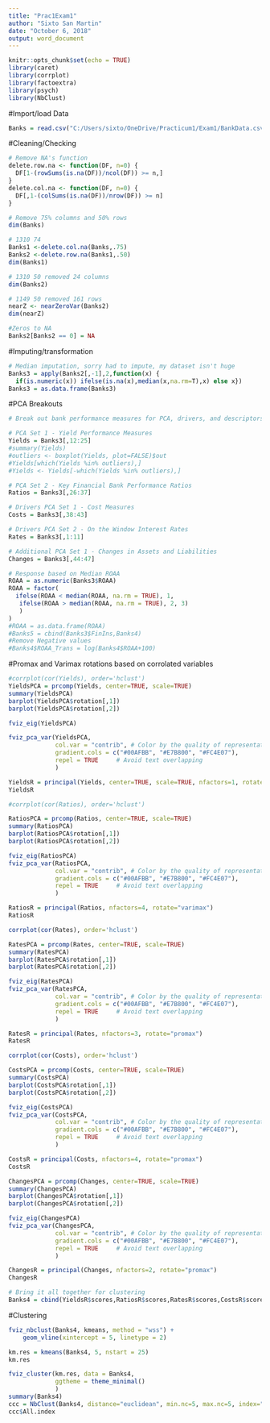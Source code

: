 ---
title: "Prac1Exam1"
author: "Sixto San Martin"
date: "October 6, 2018"
output: word_document
---

```{r setup, include=FALSE}
knitr::opts_chunk$set(echo = TRUE)
library(caret)
library(corrplot)
library(factoextra)
library(psych)
library(NbClust)
```

#Import/load Data
```{r}
Banks = read.csv("C:/Users/sixto/OneDrive/Practicum1/Exam1/BankData.csv", stringsAsFactors = F)
```

#Cleaning/Checking
```{r}
# Remove NA's function
delete.row.na <- function(DF, n=0) {
  DF[1-(rowSums(is.na(DF))/ncol(DF)) >= n,]
}
delete.col.na <- function(DF, n=0) {
  DF[,1-(colSums(is.na(DF))/nrow(DF)) >= n]
}

# Remove 75% columns and 50% rows
dim(Banks)

# 1310 74
Banks1 <-delete.col.na(Banks,.75) 
Banks2 <-delete.row.na(Banks1,.50) 
dim(Banks1)

# 1310 50 removed 24 columns
dim(Banks2)

# 1149 50 removed 161 rows
nearZ <- nearZeroVar(Banks2)
dim(nearZ)

#Zeros to NA
Banks2[Banks2 == 0] = NA

```

#Imputing/transformation
```{r}
# Median imputation, sorry had to impute, my dataset isn't huge
Banks3 = apply(Banks2[,-1],2,function(x) {
  if(is.numeric(x)) ifelse(is.na(x),median(x,na.rm=T),x) else x})
Banks3 = as.data.frame(Banks3)
```

#PCA Breakouts
```{r}
# Break out bank performance measures for PCA, drivers, and descriptors

# PCA Set 1 - Yield Performance Measures
Yields = Banks3[,12:25]
#summary(Yields)
#outliers <- boxplot(Yields, plot=FALSE)$out
#Yields[which(Yields %in% outliers),]
#Yields <- Yields[-which(Yields %in% outliers),]

# PCA Set 2 - Key Financial Bank Performance Ratios
Ratios = Banks3[,26:37]

# Drivers PCA Set 1 - Cost Measures
Costs = Banks3[,38:43]

# Drivers PCA Set 2 - On the Window Interest Rates
Rates = Banks3[,1:11]

# Additional PCA Set 1 - Changes in Assets and Liabilities
Changes = Banks3[,44:47]

# Response based on Median ROAA
ROAA = as.numeric(Banks3$ROAA)
ROAA = factor(
  ifelse(ROAA < median(ROAA, na.rm = TRUE), 1, 
   ifelse(ROAA > median(ROAA, na.rm = TRUE), 2, 3)
   )
)
#ROAA = as.data.frame(ROAA)
#Banks5 = cbind(Banks3$FinIns,Banks4)
#Remove Negative values
#Banks4$ROAA_Trans = log(Banks4$ROAA+100)
```

#Promax and Varimax rotations based on corrolated variables
```{r}
#corrplot(cor(Yields), order='hclust')
YieldsPCA = prcomp(Yields, center=TRUE, scale=TRUE)
summary(YieldsPCA)
barplot(YieldsPCA$rotation[,1])
barplot(YieldsPCA$rotation[,2])

fviz_eig(YieldsPCA)

fviz_pca_var(YieldsPCA,
             col.var = "contrib", # Color by the quality of representation
             gradient.cols = c("#00AFBB", "#E7B800", "#FC4E07"),
             repel = TRUE     # Avoid text overlapping
             )

YieldsR = principal(Yields, center=TRUE, scale=TRUE, nfactors=1, rotate="promax")
YieldsR

#corrplot(cor(Ratios), order='hclust')

RatiosPCA = prcomp(Ratios, center=TRUE, scale=TRUE)
summary(RatiosPCA)
barplot(RatiosPCA$rotation[,1])
barplot(RatiosPCA$rotation[,2])

fviz_eig(RatiosPCA)
fviz_pca_var(RatiosPCA,
             col.var = "contrib", # Color by the quality of representation
             gradient.cols = c("#00AFBB", "#E7B800", "#FC4E07"),
             repel = TRUE     # Avoid text overlapping
             )

RatiosR = principal(Ratios, nfactors=4, rotate="varimax")
RatiosR

corrplot(cor(Rates), order='hclust')

RatesPCA = prcomp(Rates, center=TRUE, scale=TRUE)
summary(RatesPCA)
barplot(RatesPCA$rotation[,1])
barplot(RatesPCA$rotation[,2])

fviz_eig(RatesPCA)
fviz_pca_var(RatesPCA,
             col.var = "contrib", # Color by the quality of representation
             gradient.cols = c("#00AFBB", "#E7B800", "#FC4E07"),
             repel = TRUE     # Avoid text overlapping
             )

RatesR = principal(Rates, nfactors=3, rotate="promax")
RatesR

corrplot(cor(Costs), order='hclust')

CostsPCA = prcomp(Costs, center=TRUE, scale=TRUE)
summary(CostsPCA)
barplot(CostsPCA$rotation[,1])
barplot(CostsPCA$rotation[,2])

fviz_eig(CostsPCA)
fviz_pca_var(CostsPCA,
             col.var = "contrib", # Color by the quality of representation
             gradient.cols = c("#00AFBB", "#E7B800", "#FC4E07"),
             repel = TRUE     # Avoid text overlapping
             )

CostsR = principal(Costs, nfactors=4, rotate="promax")
CostsR

ChangesPCA = prcomp(Changes, center=TRUE, scale=TRUE)
summary(ChangesPCA)
barplot(ChangesPCA$rotation[,1])
barplot(ChangesPCA$rotation[,2])

fviz_eig(ChangesPCA)
fviz_pca_var(ChangesPCA,
             col.var = "contrib", # Color by the quality of representation
             gradient.cols = c("#00AFBB", "#E7B800", "#FC4E07"),
             repel = TRUE     # Avoid text overlapping
             )

ChangesR = principal(Changes, nfactors=2, rotate="promax")
ChangesR

# Bring it all together for clustering
Banks4 = cbind(YieldsR$scores,RatiosR$scores,RatesR$scores,CostsR$scores,ROAA)

```

#Clustering
```{r}
fviz_nbclust(Banks4, kmeans, method = "wss") +
    geom_vline(xintercept = 5, linetype = 2)

km.res = kmeans(Banks4, 5, nstart = 25)
km.res

fviz_cluster(km.res, data = Banks4,
             ggtheme = theme_minimal()
             )
summary(Banks4)
ccc = NbClust(Banks4, distance="euclidean", min.nc=5, max.nc=5, index="ccc", method="kmeans")
ccc$All.index


```
